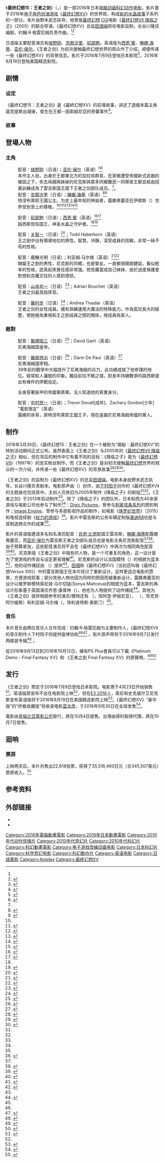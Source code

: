 {{expand language|1=en|page=Kingsglaive: Final Fantasy XV|time=2019-03-29T14:42:24+00:00}}
{{noteTA
|G1=Show
|G2=Movie
|G3=Games
|G4=Square Enix
| 1=zh-cn:最终幻想CGI; zh-hk:最終幻想CGI; zh-tw:Final Fantasy CGI;
}}
{{Infobox film
| name           = 最终幻想15：王者之剑
| image          = Kingsglaive Final Fantasy XV main key visual.jpg
| alt            = 
| caption        = 电影主要人物，尼克斯位于中心，露娜在他之上，雷吉斯国王在她右侧。
| director       = 野末武志
| producer       = [[田畑端|田畑端]]
| screenplay     = 长谷川隆
| story          = 
| based_on       = 《[[最终幻想XV|最终幻想XV]]》
| starring       = {{plainlist|
*[[绫野刚|绫野刚]]
*[[忽那汐里|忽那汐里]]
*[[矶部勉|矶部勉]]
*[[西恩·賓|西恩·賓]]
*[[琳娜·海蒂|琳娜·海蒂]]
*[[亚伦·保尔|亚伦·保尔]]
}}
| music          =约翰·R·格雷厄姆
| editing        = 
| studio         = {{plainlist|
*第二開發業務部<ref name="CGWORLD">{{cite web|url=http://cgworld.jp/interview/201609-kgffxv-02riva.html|title=映画『キングスグレイブ ファイナルファンタジーXV』の制作に参加した、海外からの助っ人たち＜1＞RIVA Animation & VFX（インド）|date=2016-09-13|publisher=CGWORLD|accessdate=2016-09-13|archive-date=2017-01-04|archive-url=https://web.archive.org/web/20170104202513/http://cgworld.jp/interview/201609-kgffxv-02riva.html|dead-url=no}}</ref>
*[[Digic_Pictures|Digic Pictures]]
*[[Image_Engine|Image Engine]]
}}
| distributor    =  {{Plain list|
*[[索尼影视家庭娱乐|索尼影视家庭娱乐]]
*{{flagicon|JPN}}[[Aniplex|Aniplex]]
*（美国影院）[[Stage_6_Films|Stage 6 Films]]
*{{flagicon|CHN}}[[中国电影股份有限公司|中国电影股份有限公司]]<ref name=chinafilm>{{Cite web |url = http://www.chinafilm.org.cn/Item/Show.asp?m=117&d=13687&fid=27211 |title = 最终幻想15：王者之剑 |publisher = 中国电影发行放映协会 |language = zh-cn |accessdate = 2019-03-30 |archive-date = 2019-05-02 |archive-url = https://web.archive.org/web/20190502044746/http://www.chinafilm.org.cn/Item/Show.asp?m=117&d=13687&fid=27211 |dead-url = no }}</ref>
}}
| released       = {{film date|2016|07|09|日本|2017|03|10|中国大陆<ref>{{cite news|author1=吴沁|title=《最终幻想15》定档3月10日 CG神作露真容|url=http://ent.163.com/17/0216/15/CDDH706D000380D0.html|accessdate=2017-02-16|agency=网易娱乐|date=2017-02-16|language=zh-cn|archive-date=2020-02-26|archive-url=https://web.archive.org/web/20200226232059/http://ent.163.com/17/0216/15/CDDH706D000380D0.html|dead-url=no}}</ref><ref name=chinafilm /><ref>{{Cite web |url = https://maoyan.com/films/346383 |title = 最终幻想15：王者之剑 |publisher = 猫眼电影 |language = zh-cn |accessdate = 2019-03-30 |archive-date = 2019-07-27 |archive-url = https://archive.today/20190727014811/https://maoyan.com/films/346383 |dead-url = no }}</ref>}}
| runtime        = 110分钟<ref name="CGWORLD" />
| country        = [[日本電影|日本]]
| language       = [[日語|日語]]<br/>[[英语|英语]]
| budget         = 
| gross          = {{USD|150万}}（限量发行）
| cn_name        = 最终幻想15：王者之剑
| hk_name        = 太空戰士XV：王者之劍
| tw_name        = 王者之劍：Final Fantasy XV
}}

《'''最终幻想15：王者之剑'''》（{{Lang-ja|キングスグレイブ ファイナルファンタジーXV}}，{{Lang-en| ''-{Kingsglaive: Final Fantasy XV}-''}}）是一部2016年日本[[电脑动画|电脑动画]][[科學幻想|科幻]][[动作片|动作电影]]。影片基于2016年[[电子角色扮演游戏|电子角色扮演游戏]]《[[最終幻想XV|最终幻想XV]]》的世界观，构成[[新的水晶故事_最终幻想|新的水晶故事]]子系列的一部分。本片由野末武志执导，他曾是[[最终幻想|最终幻想]] [[電腦成像|CGI]]电影《[[最终幻想VII_降临之子|最终幻想VII 降临之子]]》（2005）的联合导演。《最终幻想XV》总监[[田畑端|田畑端]]担任电影监制，长谷川隆任编剧，约翰·R·格雷厄姆负责作曲。<ref name="Silistory"/><ref>{{cite web|url=http://www.vgmonline.net/composers-named-for-final-fantasy-xv-spin-offs/|title=Composers named for Final Fantasy XV spin-offs|date=2016-03-31|last=Huynh|first=Christopher|publisher=VGMOnline|accessdate=2016-03-31|archive-date=2016-05-09|archive-url=https://web.archive.org/web/20160509105022/http://www.vgmonline.net/composers-named-for-final-fantasy-xv-spin-offs/|dead-url=no}}</ref> 

日语版主要配音演员有[[绫野刚|绫野刚]]、[[忽那汐里|忽那汐里]]、[[矶部勉|矶部勉]]，英语版为[[西恩·賓|西恩·賓]]、[[琳娜·海蒂|琳娜·海蒂]]、[[亚伦·保尔|亚伦·保尔]]。《王者之剑》为初次接触最终幻想世界的观众作了介绍，顺便传递一些《最终幻想XV》的背景信息。影片于2016年7月9日登陆日本影院<ref>{{cite web|url=http://eiga.com/movie/84660/|title=KINGSGLAIVE FINAL FANTASY XV|accessdate=2016-05-22|work=eiga.com|language=ja|archive-date=2019-08-30|archive-url=https://web.archive.org/web/20190830054050/https://eiga.com/movie/84660/|dead-url=no}}</ref>，2016年8月19日登陆美国精选影院。

==剧情==

=== 设定 ===
{{Main|最终幻想XV#设定}}

《最终幻想15：王者之剑》是《最終幻想XV》的前導故事，讲述了遊戲本篇主角諾克提斯出城後，發生在王都--因索姆尼亞的奇襲事件<ref>{{cite web|url=http://www.psu.com/news/29678/Kingsglaive--Final-Fantasy-XV-feature-length-CG-movie-announced-stars-Breaking-Bad-and-Game-of-Thrones-actors|title=Kingsglaive: Final Fantasy XV feature-length CG movie announced, stars Breaking Bad and Game of Thrones actors|accessdate=2016-03-31|date=2016-03-31|last=Lin|first=Ernest|publisher=[[PlayStation_Universe|PlayStation Universe]]|archive-date=2017-03-05|archive-url=https://web.archive.org/web/20170305050616/http://www.psu.com/news/29678/Kingsglaive--Final-Fantasy-XV-feature-length-CG-movie-announced-stars-Breaking-Bad-and-Game-of-Thrones-actors|dead-url=no}}</ref>。

===故事===
{{more plot|time=2016-11-14}}
{{quote|“魔法王国路西斯是神圣水晶之乡，而尼弗海姆（{{Lang|en|Niflheim}}）帝国来势汹汹，不择手段想要夺取水晶。两国之间展开了旷日持久的战争。路西斯国王雷吉斯麾下有一支精锐部队“王者之剑”。尼克斯·乌尔里克和他的隊員们挥舞着国王賦予的魔法，站在王都--因索姆尼亞（{{Lang|en|Insomnia}}）前，阻止尼弗海姆的帝国军队进犯。然而在帝国压倒性的军事力量面前，雷吉斯国王因年老力衰幾無能力反抗，僅能固守王都，此時敵國宰相艾汀卻前來要求和談，以割讓王都以外的土地為條件並且讓路西斯王國王子諾克提斯與尼弗海姆附屬國特涅布萊耶王國公主露娜弗雷亞的聯姻作為和平的見證。为挽救他的王国，加上日益高漲的反戰聲浪，雷吉斯不得不接受了敵國的和談條件。然而在和平協議簽署的當日，尼弗海姆卻偷襲了王都，战火肆虐，生灵涂炭，遍地哀鸿，尼弗海姆的阴谋让宏偉的因索姆尼亞陷入了無情的戰火之中，尼克斯被迫卷入了这场关乎王国生死存亡的斗争中。”<ref name="Silistory">{{cite web|url=http://www.siliconera.com/2016/03/31/kingsglaive-final-fantasy-xv-directed-advent-children-director/|title=Kingsglaive: Final Fantasy XV Is Being Directed By Advent Children Director|date=2016-03-31|author=Sato|publisher=[[Siliconera|Siliconera]]|accessdate=2016-03-31|archive-date=2016-03-31|archive-url=https://web.archive.org/web/20160331150113/http://www.siliconera.com/2016/03/31/kingsglaive-final-fantasy-xv-directed-advent-children-director/|dead-url=no}}</ref>}}

== 登場人物 ==
{{Main|最終幻想XV系列角色列表}}

===主角===
;{{Nihongo|'''尼克斯‧乌尔里克'''|ニックス・ウリック|Nyx Ulric}}
:配音：[[绫野刚|绫野刚]]（日语）；[[亚伦·保尔|亚伦·保尔]]（英语）<ref name="BtVAkingsglaive">{{cite web|url=http://www.behindthevoiceactors.com/movies/Kingsglaive-Final-Fantasy-XV/side-by-side/|title=Behind The Voice Actors - Kingsglaive: Final Fantasy XV|publisher=Behind the Voice Actors|accessdate=2016-04-29|archive-date=2017-04-03|archive-url=https://web.archive.org/web/20170403184903/http://www.behindthevoiceactors.com/movies/Kingsglaive-Final-Fantasy-XV/side-by-side/|dead-url=no}}</ref><ref name="KGSeiyuuMay16">{{cite web |url=http://gematsu.com/2016/05/kingsglaive-final-fantasy-xv-nyx-luna-japanese-voice-actors-announced#Lr3f1SaX7Q8Or2T4.01 |title=Kingsglaive: Final Fantasy XV Nyx and Luna Japanese voice actors announced |last=Romano |first=Sal |publisher=[[Gematsu|Gematsu]] |date=2016-05-30 |accessdate=2016-05-31 |archiveurl=https://www.webcitation.org/6c6mhH9hL?url=http://www.usgamer.net/articles/final-fantasy-xv-everything-you-need-to-know-so-far#Lr3f1SaX7Q8Or2T4.01 |archivedate=2015-10-07 |deadurl=no }}</ref>
:本作主人翁，出身於王都東北方的加拉哈群島，在家鄉遭受帝國新式武器的摧毀之下，失去母親與妹妹的尼克斯與眾多同鄉難民一同移居王都並經由招募訓練成為了雷吉斯国王麾下王者之剑部队成员。<ref name="Silistory"/>。
;{{Nihongo|'''露娜弗蕾亚·诺克斯·芙尔雷'''|ルナフレーナ・ノックス・フルーレ|Lunafreya Nox Fleuret}}
:配音：[[忽那汐里|忽那汐里]]（日语）；[[琳娜·海蒂|琳娜·海蒂]]（英语）<ref name="BtVAkingsglaive">{{cite web|url=http://www.behindthevoiceactors.com/movies/Kingsglaive-Final-Fantasy-XV/side-by-side/|title=Behind The Voice Actors - Kingsglaive: Final Fantasy XV|publisher=Behind the Voice Actors|accessdate=2016-04-29}}</ref><ref name="KGSeiyuuMay16">{{cite web |url=http://gematsu.com/2016/05/kingsglaive-final-fantasy-xv-nyx-luna-japanese-voice-actors-announced#Lr3f1SaX7Q8Or2T4.01 |title=Kingsglaive: Final Fantasy XV Nyx and Luna Japanese voice actors announced |last=Romano |first=Sal |publisher=[[Gematsu|Gematsu]] |date=2016-05-30 |accessdate=2016-05-31 |archiveurl=https://www.webcitation.org/6c6mhH9hL?url=http://www.usgamer.net/articles/final-fantasy-xv-everything-you-need-to-know-so-far#Lr3f1SaX7Q8Or2T4.01 |archivedate=2015-10-07 |deadurl=no }}</ref>
:特涅布萊耶王國公主。为史上最年轻的神谕者，露娜弗蕾亚在伊歐斯（{{Lang|en|Eos}}）世界受到至上的尊敬。<ref name="Silistory"/><ref name="TGS2015ATR2">{{cite web|url=http://www.siliconera.com/2015/09/23/final-fantasy-xv-director-talks-about-chocobos-lunafreya-and-many-other-features/|title=Final Fantasy XV Director Talks about Chocobos, Lunafreya and Many other Features|last=Sato|publisher=Siliconera|date=2015-09-23|accessdate=2015-09-23|archive-date=2019-05-02|archive-url=https://web.archive.org/web/20190502223239/https://www.siliconera.com/2015/09/23/final-fantasy-xv-director-talks-about-chocobos-lunafreya-and-many-other-features/|dead-url=no}}</ref><ref name="DengLuna">{{cite journal|author=|date=2013-09-25|title=2つの神話が覚醒する 巻頭持集 ファイナルファンタジー零式 HD/ファイナルファンタジーXV|journal=[[Dengeki_PlayStation|Dengeki PlayStation]]|issue=575|page=20|publisher=[[ASCII_Media_Works|ASCII Media Works]]|language=ja}}</ref><ref name="SilLuna">{{cite web|url=http://www.siliconera.com/2015/06/04/final-fantasy-xv-is-not-final-fantasy-versus-xiii-any-more-says-director/ |title=Final Fantasy XV Is Not Final Fantasy Versus XIII Any More, Says Director |last=Sahdev |first=Ishaan |publisher=Siliconera |date=2015-06-04 |accessdate=2015-06-04 |archiveurl=https://web.archive.org/web/20150604144045/http://www.siliconera.com/2015/06/04/final-fantasy-xv-is-not-final-fantasy-versus-xiii-any-more-says-director/ |archivedate=2015-06-04 |deadurl=no }}</ref><ref name="AugLuna">{{cite web|url=http://gematsu.com/2015/08/final-fantasy-xv-gamescom-2015-early-story-detailed-malboro-battle-footage |title=Final Fantasy XV at Gamescom 2015: early story detailed, Malboro battle footage |date=2015-08-05 |publisher=Gematsu |author=Romano, Sal |accessdate=2015-08-05 |archiveurl=https://web.archive.org/web/20150806082057/http://gematsu.com/2015/08/final-fantasy-xv-gamescom-2015-early-story-detailed-malboro-battle-footage |archivedate=2015-08-06 |deadurl=yes }}</ref><ref name="AugLuna2">{{cite web|url=http://www.gameinformer.com/b/news/archive/2015/08/05/new-story-details-from-final-fantasy-xv-s-director.aspx |title=New Story Details From Final Fantasy XV's Director |publisher=''[[Game_Informer|Game Informer]]'' |date=2015-08-05 |accessdate=2015-08-05 |archiveurl=https://web.archive.org/web/20150806082115/http://www.gameinformer.com/b/news/archive/2015/08/05/new-story-details-from-final-fantasy-xv-s-director.aspx |archivedate=2015-08-06 |deadurl=no }}</ref>

;{{Nihongo|'''雷吉斯·路西斯·契拉姆113世'''|レギス・ルシス・チェラム113世|Regis Lucis Caelum CXIII}}
:配音：[[矶部勉|矶部勉]]（日语）；[[西恩·賓|西恩·賓]]（英语）<ref name="BtVAkingsglaive">{{cite web|url=http://www.behindthevoiceactors.com/movies/Kingsglaive-Final-Fantasy-XV/side-by-side/|title=Behind The Voice Actors - Kingsglaive: Final Fantasy XV|publisher=Behind the Voice Actors|accessdate=2016-04-29}}</ref><ref name="KGSeiyuuMay16">{{cite web |url=http://gematsu.com/2016/05/kingsglaive-final-fantasy-xv-nyx-luna-japanese-voice-actors-announced#Lr3f1SaX7Q8Or2T4.01 |title=Kingsglaive: Final Fantasy XV Nyx and Luna Japanese voice actors announced |last=Romano |first=Sal |publisher=[[Gematsu|Gematsu]] |date=2016-05-30 |accessdate=2016-05-31 |archiveurl=https://www.webcitation.org/6c6mhH9hL?url=http://www.usgamer.net/articles/final-fantasy-xv-everything-you-need-to-know-so-far#Lr3f1SaX7Q8Or2T4.01 |archivedate=2015-10-07 |deadurl=no }}</ref>
:路西斯现任国王，神圣水晶之守护者。<ref name="Silistory"/><ref name= "TGS2015ATR">{{cite web|url=http://www.siliconera.com/2015/09/18/final-fantasy-xv-details-lunafreya-king-regis-and-reveals-the-black-haired-woman/|title=Final Fantasy XV Details|last=Sato|publisher=Siliconera|date=2015-09-18|accessdate=2015-09-18|archive-date=2019-05-02|archive-url=https://web.archive.org/web/20190502215754/https://www.siliconera.com/2015/09/18/final-fantasy-xv-details-lunafreya-king-regis-and-reveals-the-black-haired-woman/|dead-url=no}}</ref>

;{{Nihongo|'''路撤·拉瑟鲁斯'''|ルーチェ・ラザロ|Luche Lazarus}}
:配音：[[关智一|关智一]]（日语）<ref name="KGSeiyuuMay163">{{cite web |url=http://www.novacrystallis.com/2016/05/partial-kingsglaive-final-fantasy-xv-japanese-voice-cast-revealed-new-footage/ |title=Kingsglaive: Final Fantasy XV Nyx and Luna Japanese voice actors revealed, new footage |last=van Duine |first=Erren |publisher=[[NovaCrystallis|NovaCrystallis]] |date=2016-05-30 |accessdate=2016-05-31 |archiveurl=https://www.webcitation.org/6c6mhH9hL?url=http://www.usgamer.net/articles/final-fantasy-xv-everything-you-need-to-know-so-far |archivedate=2015-10-07 |deadurl=no }}</ref>；Todd Haberkorn（英语）
:王之劍中佔有領導地位的男性。智慧，冷靜，深受成員的信賴，非常一絲不苟的性格。

;{{Nihongo|'''利波特斯·奥斯汀'''|リべルト・オスティウム|Libertus Ostium}}
:配音：鹿糠光明（日语）；利亚姆·马尔维（英语）<ref name="KGSeiyuuMay163">{{cite web |url=http://www.novacrystallis.com/2016/05/partial-kingsglaive-final-fantasy-xv-japanese-voice-cast-revealed-new-footage/ |title=Kingsglaive: Final Fantasy XV Nyx and Luna Japanese voice actors revealed, new footage |last=van Duine |first=Erren |publisher=[[NovaCrystallis|NovaCrystallis]] |date=2016-05-30 |accessdate=2016-05-31 |archiveurl=https://www.webcitation.org/6c6mhH9hL?url=http://www.usgamer.net/articles/final-fantasy-xv-everything-you-need-to-know-so-far |archivedate=2015-10-07 |deadurl=no }}</ref><ref name="libertusenglishva">{{cite web |url=http://www.finalfantasyunion.com/news/3219/libertus-ostium-voice-actor-confirmed-for-kingsglaive-final-fantasy-xv/ |title=Libertus Ostium Voice Actor Confirmed For Kingsglaive: Final Fantasy XV |publisher=Final Fantasy Union |date=2016-06-02 |accessdate=2016-06-02 |archive-date=2020-11-08 |archive-url=https://web.archive.org/web/20201108222239/https://www.finalfantasyunion.com/news/3219/libertus-ostium-voice-actor-confirmed-for-kingsglaive-final-fantasy-xv/ |dead-url=no }}</ref>
:隸屬王之劍的男性，尼克斯的同鄉，也是摯友。一直都很開朗健談，看似輕率的性格，認真起來責任感非常強。把克蘿當成自己妹妹，由於過度保護會對想和克蘿交往的人感到憤怒。

;{{Nihongo|'''提圖斯·德勞托斯'''|タイタス・ドラットー|Titus Drautos}}
:配音：[[山寺宏一|山寺宏一]]（日语）<ref name="KGSeiyuuMay163">{{cite web |url=http://www.novacrystallis.com/2016/05/partial-kingsglaive-final-fantasy-xv-japanese-voice-cast-revealed-new-footage/ |title=Kingsglaive: Final Fantasy XV Nyx and Luna Japanese voice actors revealed, new footage |last=van Duine |first=Erren |publisher=[[NovaCrystallis|NovaCrystallis]] |date=2016-05-30 |accessdate=2016-05-31 |archiveurl=https://www.webcitation.org/6c6mhH9hL?url=http://www.usgamer.net/articles/final-fantasy-xv-everything-you-need-to-know-so-far |archivedate=2015-10-07 |deadurl=no }}</ref>；Adrian Bouchet（英语）
:王者之剑最高指挥官。

;{{Nihongo|'''克蘿·阿尔媞斯'''|クロウ・アルティウス|Crowe Altius}}
:配音：[[藤村步|藤村步]]（日语）<ref name="KGSeiyuuMay163">{{cite web |url=http://www.novacrystallis.com/2016/05/partial-kingsglaive-final-fantasy-xv-japanese-voice-cast-revealed-new-footage/ |title=Kingsglaive: Final Fantasy XV Nyx and Luna Japanese voice actors revealed, new footage |last=van Duine |first=Erren |publisher=[[NovaCrystallis|NovaCrystallis]] |date=2016-05-30 |accessdate=2016-05-31 |archiveurl=https://www.webcitation.org/6c6mhH9hL?url=http://www.usgamer.net/articles/final-fantasy-xv-everything-you-need-to-know-so-far |archivedate=2015-10-07 |deadurl=no }}</ref>；Andrea Tivadar（英语）
:王者之剑的女性成員。擁有熟練運用大魔法的特殊能力。作為孤兒長大的經歷，使她極為重視和王之劍成員之間的關係，視成員為家人。

===敵對===
;{{Nihongo|'''伊德拉·艾尔德卡普特'''|イドラ・エルダーキャプト|Iedolas Aldercapt}}
:配音：[[飯塚昭三|飯塚昭三]]（日语）<ref name="KGAdditional01">{{cite web|url=http://kingsglaive-jp.com/staffcast/|title=Staff&Cast|access-date=2016-08-13|archive-date=2020-12-02|archive-url=https://web.archive.org/web/20201202223226/https://kingsglaive-jp.com/staffcast/|dead-url=no}}</ref>；David Gant（英语）
:尼弗海姆国皇帝。

;{{Nihongo|'''艾汀·伊茲尼亞'''|アーデン・イズニア|Ardyn Izunia}}
:配音：[[藤原啓治|藤原啓治]]（日语）<ref name="KGAdditional01">{{cite web|url=http://kingsglaive-jp.com/staffcast/|title=Staff&Cast}}</ref>；Darin De Paul（英语）<ref>{{cite web|url=https://www.youtube.com/watch?v=r3_l2zVsF_0|title=FINAL FANTASY XV: The English Voice Cast|date=2016-08-22|accessdate=2016-08-22|archive-date=2020-11-18|archive-url=https://web.archive.org/web/20201118102412/https://www.youtube.com/watch?v=r3_l2zVsF_0|dead-url=no}}</ref>
:尼弗海姆国宰相。
:39年前的戰爭中大幅提升了尼弗海姆的兵力，此功績成就了他參謀的地位。經常給人灑脫的印象。獨自前往不眠之城，對長年持續戰爭的路西斯提出有條件的停戰協定。

;{{Nihongo|'''格拉乌卡将军'''|グラウカ将軍|General Glauca}}
:全身穿著裝甲的帝國軍將軍。沒人知道他的真實身分。

;{{Nihongo|'''雷伍斯·諾克斯·芙爾雷'''|レイヴス・ノックス・フルーレ|Ravus Nox Fleuret}}
:配音：[[中村悠一|中村悠一]]（日语）；Trevor Devall[成年]、Zachary Gordon[少年] "電影限定"（英语）
:露娜的哥哥，原特涅布萊耶王國王子，現在是屬於尼弗海姆帝國的軍人。

==制作==

2016年3月30日，《最终幻想15：王者之剑》在一个被称为“揭秘：最终幻想XV”的特别活动期间正式公布。虽然表面上《王者之剑》与2005年的《[[最终幻想VII_降临之子|最终幻想VII 降临之子]]》相似，但在背后的制作中它有着不同的目标：《降临之子》是为《[[最终幻想VII|最终幻想VII]]》（1997年）的忠实粉丝制作，而《王者之剑》是对初次接触[[最终幻想|最终幻想]]世界的观众的一次介绍，并传递一些《最终幻想XV》的背景故事<ref name="FamUncoveredInterview">{{cite web|url=http://www.famitsu.com/matome/ff15/interview01.html |script-title=ja:『FFXV』のプロジェクトについて田畑端氏と野末武志氏を直撃！　「もう一度、『FF』が勝つ姿を見せたい」【ダイジェスト版】 |publisher=[[Fami通|Fami通]] |language=ja |date=2016-03-31 |accessdate=2016-03-31 |archiveurl=https://web.archive.org/web/20160331061146/http://www.famitsu.com/matome/ff15/interview01.html |archivedate=2016-03-31 |deadurl=no }}</ref><ref name="SilKingsglaiveA">{{cite web|url=http://www.siliconera.com/2016/03/30/kingsglaive-final-fantasy-xv-revealed-advent-children-style-cgi-film/ |title=Kingsglaive: Final Fantasy XV Revealed As An Advent Children-Style CGI Film |author=Sato |publisher=Siliconera |date=2016-03-30 |accessdate=2016-03-31 |archiveurl=https://web.archive.org/web/20160331145520/http://www.siliconera.com/2016/03/30/kingsglaive-final-fantasy-xv-revealed-advent-children-style-cgi-film/ |archivedate=2016-03-31 |deadurl=no }}</ref><ref name="SilKingsglaiveB">{{cite web|url=http://www.siliconera.com/2016/03/31/kingsglaive-final-fantasy-xv-directed-advent-children-director/ |title=Kingsglaive: Final Fantasy XV Is Being Directed By Advent Children Director |author=Sato |publisher=Siliconera |date=2016-03-31 |accessdate=2016-03-31 |archiveurl=https://web.archive.org/web/20160331150113/http://www.siliconera.com/2016/03/31/kingsglaive-final-fantasy-xv-directed-advent-children-director/ |archivedate=2016-03-31 |deadurl=no }}</ref>。

《王者之剑》的监制为《最终幻想XV》的总监[[田畑端|田畑端]]。电影本身由野末武志执导，长谷川隆负责剧本。电影原声由{{le|约翰·R·格雷厄姆|John R. Graham (composer)}}（{{Lang|en|John R. Graham}}）创作，由[[下村阳子|下村阳子]]创作的《最终幻想XV》的主题曲也包括其中。主创人员依旧为2005年制作《降临之子》的剧组<ref name="SilKingsglaiveA"/><ref name="SilKingsglaiveB"/>。《王者之剑》于2013年启动制作<ref name="SilKingsglaiveA"/>。除了《降临之子》的团队外，日本和西方40余家游戏与电影公司也参与了制作<ref name="CGWORLD" />：[[Digic_Pictures|Digic Pictures]]，曾参与[[刺客信条系列|刺客信条系列]]的图形制作；[[Image_Engine|Image Engine]]，曾参与多部影视作品的制作，如电影《[[侏罗纪世界|侏罗纪世界]]》（2015）和电视连续剧《[[权力的游戏_(电视剧)|权力的游戏]]》<ref name="FamUncoveredInterview" />。影片中雷吉斯的公务车辆定制版[[奥迪R8|奥迪R8]]也是与其制造商合作的成果<ref name="GemEdition">{{cite web|url=http://gematsu.com/2016/03/final-fantasy-xv-release-date-platinum-demo-anime-cg-movie-more-officially-announced |title=Final Fantasy XV release date, Platinum Demo, anime, CG movie, and more officially announced |accessdate=2016-03-31 |date=2016-03-30 |last=Romano |first=Sal |publisher=Gematsu |archiveurl=https://web.archive.org/web/20160331160426/http://gematsu.com/2016/03/final-fantasy-xv-release-date-platinum-demo-anime-cg-movie-more-officially-announced |archivedate=2016-03-31 |deadurl=no }}</ref>。

影片的英语版邀请多名知名演员配音：[[肖恩·比恩|肖恩·比恩]]配国王雷吉斯，[[琳娜·海蒂|琳娜·海蒂]]配露娜弗蕾亚，而[[亚伦·保尔|亚伦·保尔]]为雷吉斯王者之剑部队成员也是电影主角尼克斯配音<ref name="SilKingsglaiveA"/><ref name="PSBlogXV">{{cite web|url=http://blog.us.playstation.com/2016/03/30/final-fantasy-xv-out-930-feature-film-and-anime-series-announced/ |title=Final Fantasy XV Out 9/30, Feature Film and Anime Series Announced |last=Kishimoto |first=Mat |publisher=[[PlayStation_Blog|PlayStation Blog]] |date=2016-03-30 |accessdate=2016-03-31 |archiveurl=https://web.archive.org/web/20160331160423/http://blog.us.playstation.com/2016/03/30/final-fantasy-xv-out-930-feature-film-and-anime-series-announced/ |archivedate=2016-03-31 |deadurl=no }}</ref>。由于预算紧张，这些配音演员将不会在《最终幻想XV》中再次为相同角色配音<ref name="noreprisal">{{cite web|url=http://www.gameinformer.com/b/news/archive/2016/03/31/kingsglaives-powerhouse-voice-talent-wont-reprise-their-roles-in-final-fantasy-xv.aspx|title=Kingsglaive's Powerhouse Voice Talent Won't Reprise Their Roles In Final Fantasy XV|accessdate=2016-03-31|date=2016-03-31|last=Wallace|first=Kimberley|publisher=[[Game_Informer|Game Informer]]|archive-date=2016-07-08|archive-url=https://web.archive.org/web/20160708222631/http://www.gameinformer.com/b/news/archive/2016/03/31/kingsglaives-powerhouse-voice-talent-wont-reprise-their-roles-in-final-fantasy-xv.aspx|dead-url=no}}</ref><ref name="FFDcomments">{{cite web|url=http://www.ffdream.com/news-15873.html |title=Les dessous d'une compilation : Brotherhood, Kingsglaive... |language=fr |publisher=Final Fantasy Dream |date=2016-04-04 |accessdate=2016-04-04 |archiveurl=https://web.archive.org/web/20160404182417/http://www.ffdream.com/news-15873.html |archivedate=2016-04-04 |deadurl=no }}</ref>。尼克斯是《王者之剑》中独有的人物，是一个可重复的角色，这一设计是为了使游戏的传说与设定更易理解<ref name="GSuncovered">{{cite web|url=http://www.gamespot.com/articles/15-new-things-we-learned-from-final-fantasy-15s-di/1100-6436138/ |title=15 New Things We Learned from Final Fantasy 15's Director |accessdate=2016-03-31 |date=2016-03-31 |last=Corriae |first=Alexa Ray |publisher=[[GameSpot|GameSpot]] |archiveurl=https://web.archive.org/web/20160331145325/http://www.gamespot.com/articles/15-new-things-we-learned-from-final-fantasy-15s-di/1100-6436138/ |archivedate=2016-03-31 |deadurl=no }}</ref>。尼克斯的设计以法国模特{{le|约翰·阿肯|Johan Akan}}（{{Lang|en|Johan Akan}}）的相貌为蓝本<ref name="kingsglaivelikeness">{{cite web|url=http://www.finalfantasyunion.com/features/3218/kingsglaive-final-fantasy-xv-cast-everything-we-know-so-far/|title=Kingsglaive: Final Fantasy XV Cast, Everything We Know So Far|accessdate=2016-06-01|date=2016-06-01|publisher=Final Fantasy Union|archive-date=2016-06-16|archive-url=https://web.archive.org/web/20160616121608/http://www.finalfantasyunion.com/features/3218/kingsglaive-final-fantasy-xv-cast-everything-we-know-so-far/|dead-url=no}}</ref>，他的动作捕捉由{{le|尼尔·纽本|Neil Newbon}}
（{{Lang|en|Neil Newbon}}）提供<ref name="kingsglaivelikeness" />。[[田畑端|田畑]]称《最终幻想XV》（当初还叫做《最终幻想Versus XIII》）中的雷吉斯国王在本片经过了重新设计，这样更适合电影的愿景，方便游戏叙事；部分其他人物也因为同样的原因而被重新设计。露娜弗蕾亚的设计以俄罗斯模特索尼娅·马尔切娃(Sonya Maltceva)的相貌为蓝本，雷吉斯的再设计形象基于英国演员乔恩·康普林（{{Lang|en|Jon Campling}}），他也为人物提供了动作捕捉<ref>{{cite web|url=http://www.novacrystallis.com/2016/04/the-new-design-for-king-regis-is-modeled-after-actor-jon-campling/|title=The new design for King Regis is modeled after actor Jon Campling|accessdate=2016-04-01|date=2016-04-01|last=Van Duine|first=Erren|publisher=Nova Crystallis|archive-date=2019-05-02|archive-url=https://web.archive.org/web/20190502073403/http://www.novacrystallis.com/2016/04/the-new-design-for-king-regis-is-modeled-after-actor-jon-campling/|dead-url=no}}</ref>。其他为《王者之剑》提供相貌参考的演员/模特还有{{le|爱德华·萨克斯比|Edward Sexby}}
（{{Lang|en|Edward Saxby}}，饰阿登·伊祖尼亚）、{{le|安德烈·蒂瓦达尔|Andrea Tivadar}}
（{{Lang|en|Andrea Tivadar}}，饰克劳·阿尔媞斯）和利亚姆·马尔维（{{Lang|en|Liam Mulvey}}，饰利波特斯·奥斯汀）<ref name="kingsglaivelikeness" />。

===音乐===
本片音乐由两位音乐人合作完成：约翰·R·格雷厄姆为主要制作人，《最终幻想XV》的音乐制作人下村阳子则提供旋律协助<ref name="SilKingsglaiveB"/><ref name="FamUncoveredMusic">{{cite web|url=http://www.famitsu.com/matome/ff15/interview02.html|script-title=ja:UNCOVERED: FINAL FANTASY XV後の田畑氏・野末氏・大藤氏を直撃！|publisher=[[Fami通|Fami通]]|language=ja|date=2016-04-05|accessdate=2016-07-09|archiveurl=https://web.archive.org/web/20160617050410/http://www.famitsu.com/matome/ff15/interview02.html|archivedate=2016-06-17|deadurl=no}}</ref>
。影片原声带将于2016年9月7日发行两碟装专辑<ref name="KingsglaiveOST">{{cite web|url=http://www.4gamer.net/games/075/G007535/20160627061/|script-title=ja:「KINGSGLAIVE FINAL FANTASY XV」のサントラCDが9月7日に発売|publisher=[[4Gamer.net|4Gamer.net]]|language=ja|date=2016-06-27|accessdate=2016-07-09|archiveurl=https://web.archive.org/web/20160709054414/http://www.4gamer.net/games/075/G007535/20160627061/|archivedate=2016-07-09|deadurl=no}}</ref>
。

從2016年9月13日到2016年10月12日，擁有PS Plus會員可以下載《Platinum Demo - Final Fantasy XV》和 《王者之劍 Final Fantasy XV》的原聲帶。<ref>{{cite web|url=http://home.gamer.com.tw/creationDetail.php?sn=3321726|title=PlayStation Plus下載限定《Platinum Demo》和《王者之劍》原聲帶|access-date=2016-09-17|archive-date=2019-05-02|archive-url=https://web.archive.org/web/20190502212113/https://home.gamer.com.tw/creationDetail.php?sn=3321726|dead-url=no}}</ref><ref>{{cite web|url=https://store.playstation.com/#!/zh-hant-hk/app/kingsglaive-final-fantasy-xv%e5%8e%9f%e8%81%b2%e5%b8%b6-playstationplus%e7%89%88/cid=JP9002-CUSA06292_00-ASIA000000000000|title=KINGSGLAIVE FINAL FANTASY XV原聲帶 PlayStation®Plus版 (中日英韓文版)|access-date=2016-09-13|archive-date=2015-08-24|archive-url=https://web.archive.org/web/20150824195901/https://store.playstation.com/#!/zh-hant-hk/app/kingsglaive-final-fantasy-xv%e5%8e%9f%e8%81%b2%e5%b8%b6-playstationplus%e7%89%88/cid=JP9002-CUSA06292_00-ASIA000000000000|dead-url=no}}</ref>

==发行==
《王者之剑》预定于2016年7月9日登陆日本影院。电影票于4月23日开始销售<ref>{{cite web|url=http://www.siliconera.com/2016/04/21/final-fantasy-xv-tidbits-april-active-time-report/ |title=Final Fantasy XV Tidbits From The April Active Time Report |accessdate=2016-04-21 |author=Sato |date=2016-04-21 |publisher=Siliconera |archiveurl=https://web.archive.org/web/20160421121849/http://www.siliconera.com/2016/04/21/final-fantasy-xv-tidbits-april-active-time-report/ |archivedate=2016-04-21 |deadurl=no }}</ref>。英语版原宣布不会在电影院上映<ref name="noreprisal" />，但在[[E3_2016|E3 2016]]上，索尼和史克威尔艾尼克斯宣布英语版将于2016年8月19日在美国精选影院上映<ref name="selecttheaters">{{cite web|url=http://www.ign.com/articles/2016/06/13/exclusive-sneak-peek-at-kingsglaive-final-fantasy-xv-movie|title=Exclusive Sneak Peek At Kingsglaive: Final Fantasy XV Movie|date=2016-06-13|last=Vejvoda|first=Jim|publisher=[[IGN|IGN]]|accessdate=2016-06-13|archive-date=2021-03-23|archive-url=https://web.archive.org/web/20210323143730/https://www.ign.com/articles/2016/06/13/exclusive-sneak-peek-at-kingsglaive-final-fantasy-xv-movie|dead-url=no}}</ref>。《最终幻想XV》“豪华版”的“终极收藏版”将收录电影[[蓝光光盘|蓝光盘]]，于2016年9月30日在全球发售<ref>{{cite web|url=http://www.siliconera.com/2016/03/30/final-fantasy-xv-to-release-on-september-30-limited-editions-announced/|title=Final Fantasy XV To Release On September 30, Limited Editions Announced|accessdate=2016-03-30|date=2016-03-30|last=Sato|publisher=Siliconera|archive-date=2019-05-02|archive-url=https://web.archive.org/web/20190502230710/https://www.siliconera.com/2016/03/30/final-fantasy-xv-to-release-on-september-30-limited-editions-announced/|dead-url=no}}</ref>。

電影由[[哥倫比亞電影公司|哥倫比亞電影公司]]發行，將在10月4日發售。台灣由得利取得代理，將在10月7日發售。

== 迴响 ==

===票房===
上映两天后，本片共售出22,818张票，获得了35,516,460日元（合345,507美元）票房收入。<ref>{{cite web|url=http://www.animenewsnetwork.com/news/2016-07-11/kingsglaive-final-fantasy-opens-at-no.10-on-japan-weekly-box-office-chart/.104192|title=Kingsglaive Final Fantasy Opens at #10 on Japan's Weekly Box Office Chart|date=2016-07-11|publisher=Anime News Network|accessdate=2016-07-12|language=en|archive-date=2016-07-12|archive-url=https://web.archive.org/web/20160712125046/http://www.animenewsnetwork.com/news/2016-07-11/kingsglaive-final-fantasy-opens-at-no.10-on-japan-weekly-box-office-chart/.104192|dead-url=no}}</ref>

== 参考资料 ==
{{reflist|2}}


== 外部链接 ==
*{{Official website|http://kingsglaive-jp.com/}}{{ja}}
*{{IMDb title|5595168}}

{{最终幻想系列|FF=FFXV}}
{{Portal bar||電影|動漫|史克威爾艾尼克斯}}

{{DEFAULTSORT:Kingsglaive, Final Fantasy XV}}
[[Category:2016年電腦動畫電影|Category:2016年電腦動畫電影]]
[[Category:2016年日本動畫電影|Category:2016年日本動畫電影]]
[[Category:2010年代动作惊悚片|Category:2010年代动作惊悚片]]
[[Category:2010年代奇幻片|Category:2010年代奇幻片]]
[[Category:2010年代科幻片|Category:2010年代科幻片]]
[[Category:科幻動畫電影|Category:科幻動畫電影]]
[[Category:电子游戏改编动画电影|Category:电子游戏改编动画电影]]
[[Category:日本科幻片|Category:日本科幻片]]
[[Category:科学奇幻电影|Category:科学奇幻电影]]
[[Category:科幻動作片|Category:科幻動作片]]
[[Category:英语电影|Category:英语电影]]
[[Category:日語電影|Category:日語電影]]
[[Category:Aniplex|Category:Aniplex]]
[[Category:最終幻想XV|Category:最終幻想XV]]